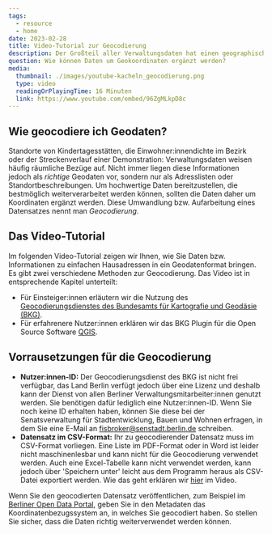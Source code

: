 ```yaml
---
tags:
  - resource
  - home
date: 2023-02-28
title: Video-Tutorial zur Geocodierung
description: Der Großteil aller Verwaltungsdaten hat einen geographischen Bezug. Das können Adressen sein oder Informationen, die sich auf bestimmte Räume wie Bezirke beziehen. Um die Nutzung zu erleichtern, sollten diese Daten um Koordinaten ergänzt werden. Das Video-Tutorial zeigt, wie das automatisiert gelingt.
question: Wie können Daten um Geokoordinaten ergänzt werden? 
media:
  thumbnail: ./images/youtube-kacheln_geocodierung.png
  type: video
  readingOrPlayingTime: 16 Minuten
  link: https://www.youtube.com/embed/96ZgMLkpD8c
---
```


## Wie geocodiere ich Geodaten?

Standorte von Kindertagesstätten, die Einwohner:innendichte im Bezirk oder der Streckenverlauf einer Demonstration: Verwaltungsdaten weisen häufig räumliche Bezüge auf. Nicht immer liegen diese Informationen jedoch als _richtige_ Geodaten vor, sondern nur als Adresslisten oder Standortbeschreibungen. Um hochwertige Daten bereitzustellen, die bestmöglich weiterverarbeitet werden können, sollten die Daten daher um Koordinaten ergänzt werden. Diese Umwandlung bzw. Aufarbeitung eines Datensatzes nennt man _Geocodierung_.


## Das Video-Tutorial

Im folgenden Video-Tutorial zeigen wir Ihnen, wie Sie Daten bzw. Informationen zu einfachen Hausadressen in ein Geodatenformat bringen. Es gibt zwei verschiedene Methoden zur Geocodierung. Das Video ist in entsprechende Kapitel unterteilt:

- Für Einsteiger:innen erläutern wir die Nutzung des [Geocodierungsdienstes des Bundesamts für Kartografie und Geodäsie (BKG)](http://gdz.bkg.bund.de/index.php/default/bkg-geocoder.html?___store=default).
- Für erfahrenere Nutzer:innen erklären wir das BKG Plugin für die Open Source Software [QGIS](https://www.qgis.org/de/site/).

<VideoEmbed 
fullWidth={false}
url="https://www.youtube.com/embed/96ZgMLkpD8c" 
mediaMetadata={frontmatter.media} 
/>

## Vorrausetzungen für die Geocodierung

- **Nutzer:innen-ID:** Der Geocodierungsdienst des BKG ist nicht frei verfügbar, das Land Berlin verfügt jedoch über eine Lizenz und deshalb kann der Dienst von allen Berliner Verwaltungsmitarbeiter:innen genutzt werden. Sie benötigen dafür lediglich eine Nutzer:innen-ID. Wenn Sie noch keine ID erhalten haben, können Sie diese bei der Senatsverwaltung für Stadtentwicklung, Bauen und Wohnen erfragen, in dem Sie eine E-Mail an [fisbroker@senstadt.berlin.de](mailto:fisbroker@senstadt.berlin.de) schreiben.
- **Datensatz im CSV-Format:** Ihr zu geocodierender Datensatz muss im CSV-Format vorliegen. Eine Liste im PDF-Format oder in Word ist leider nicht maschinenlesbar und kann nicht für die Geocodierung verwendet werden. Auch eine Excel-Tabelle kann nicht verwendet werden, kann jedoch über 'Speichern unter' leicht aus dem Programm heraus als CSV-Datei exportiert werden. Wie das geht erklären wir [hier](https://youtu.be/ahK8pwkJIcU?t=187) im Video.

Wenn Sie den geocodierten Datensatz veröffentlichen, zum Beispiel im [Berliner Open Data Portal](https://daten.berlin.de/), geben Sie in den Metadaten das Koordinatenbezugssystem an, in welches Sie geocodiert haben. So stellen Sie sicher, dass die Daten richtig weiterverwendet werden können.

